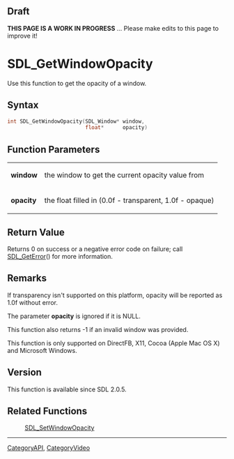 == Draft ==

'''THIS PAGE IS A WORK IN PROGRESS''' ... Please make edits to this page to improve it!


<!-- #You will need to remove the line #acl All:read above in order to be able to save the new page.  Do not remove any other content above this comment.  You may delete this comment before you save. -->

<!-- #*^*^*^*^*See https://wiki.libsdl.org/SGFunctions for details on editing this page*^*^*^*^* -->


= SDL_GetWindowOpacity =
Use this function to get the opacity of a window.




== Syntax ==
<syntaxhighlight lang='c++'>
int SDL_GetWindowOpacity(SDL_Window* window,
                         float*      opacity)
</syntaxhighlight>


== Function Parameters ==
{|
|'''window'''
|the window to get the current opacity value from
|-
|'''opacity'''
|the float filled in (0.0f - transparent, 1.0f - opaque)
|}


== Return Value ==
Returns 0 on success or a negative error code on failure; call [[SDL_GetError]]() for more information.



== Remarks ==
If transparency isn't supported on this platform, opacity will be reported as 1.0f without error.

The parameter '''opacity''' is ignored if it is NULL.

This function also returns -1 if an invalid window was provided.

This function is only supported on DirectFB, X11, Cocoa (Apple Mac OS X) and Microsoft Windows.


== Version ==
This function is available since SDL 2.0.5.


== Related Functions ==
:[[SDL_SetWindowOpacity]]
<!-- #Remove this section if empty -->

----
[[CategoryAPI]], [[CategoryVideo]]
<!-- #See the Style Guide for instructions on editing the footer. -->
